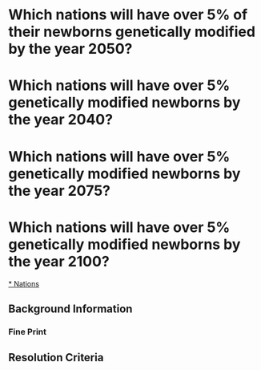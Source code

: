 # Which nations will have over 5% of their newborns genetically modified by the year 2050?

# Which nations will have over 5% genetically modified newborns by the year 2040?

# Which nations will have over 5% genetically modified newborns by the year 2075?

# Which nations will have over 5% genetically modified newborns by the year 2100?

[* Nations](https://en.wikipedia.org/wiki/OECD#Member_countries)

## Background Information

### Fine Print

## Resolution Criteria
